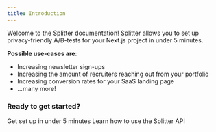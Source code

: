 ```yaml
---
title: Introduction
---
```


Welcome to the Splitter documentation! Splitter allows you to set up privacy-friendly A/B-tests for your Next.js project in under 5 minutes. 

**Possible use-cases are**:
- Increasing newsletter sign-ups
- Increasing the amount of recruiters reaching out from your portfolio
- Increasing conversion rates for your SaaS landing page
- ...many more!

### Ready to get started?

<CardGroup cols={2}>
  <Card
    title='Quickstart'
    icon='rocket'
    href='/quickstart'>
    Get set up in under 5 minutes
  </Card>
  <Card
    title='API Reference'
    icon='code'
    href='/api-reference'>
    Learn how to use the Splitter API
  </Card>
</CardGroup>


